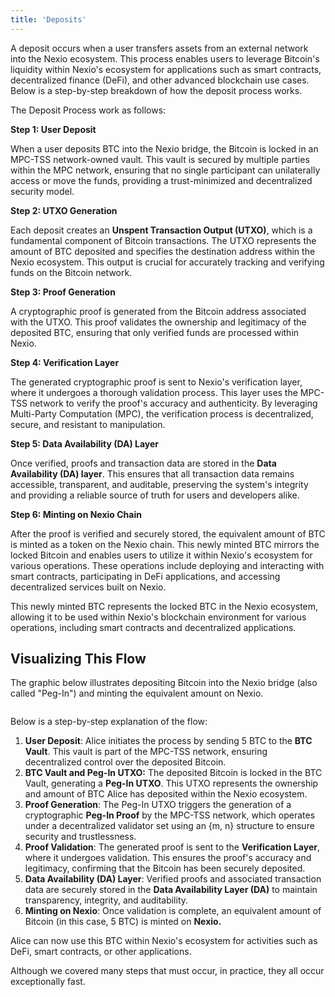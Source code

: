 ```yaml
---
title: 'Deposits'
---
```


A deposit occurs when a user transfers assets from an external network into the Nexio ecosystem. This process enables users to leverage Bitcoin's liquidity within Nexio's ecosystem for applications such as smart contracts, decentralized finance (DeFi), and other advanced blockchain use cases. Below is a step-by-step breakdown of how the deposit process works.

The Deposit Process work as follows:

**Step 1: User Deposit**

When a user deposits BTC into the Nexio bridge, the Bitcoin is locked in an MPC-TSS network-owned vault. This vault is secured by multiple parties within the MPC network, ensuring that no single participant can unilaterally access or move the funds, providing a trust-minimized and decentralized security model.

**Step 2: UTXO Generation**

Each deposit creates an **Unspent Transaction Output (UTXO)**, which is a fundamental component of Bitcoin transactions. The UTXO represents the amount of BTC deposited and specifies the destination address within the Nexio ecosystem. This output is crucial for accurately tracking and verifying funds on the Bitcoin network.

**Step 3: Proof Generation**

A cryptographic proof is generated from the Bitcoin address associated with the UTXO. This proof validates the ownership and legitimacy of the deposited BTC, ensuring that only verified funds are processed within Nexio.

**Step 4: Verification Layer**

The generated cryptographic proof is sent to Nexio's verification layer, where it undergoes a thorough validation process. This layer uses the MPC-TSS network to verify the proof's accuracy and authenticity. By leveraging Multi-Party Computation (MPC), the verification process is decentralized, secure, and resistant to manipulation.

**Step 5: Data Availability (DA) Layer**

Once verified, proofs and transaction data are stored in the **Data Availability (DA) layer**. This ensures that all transaction data remains accessible, transparent, and auditable, preserving the system's integrity and providing a reliable source of truth for users and developers alike.

**Step 6: Minting on Nexio Chain**

After the proof is verified and securely stored, the equivalent amount of BTC is minted as a token on the Nexio chain. This newly minted BTC mirrors the locked Bitcoin and enables users to utilize it within Nexio's ecosystem for various operations. These operations include deploying and interacting with smart contracts, participating in DeFi applications, and accessing decentralized services built on Nexio.

This newly minted BTC represents the locked BTC in the Nexio ecosystem, allowing it to be used within Nexio's blockchain environment for various operations, including smart contracts and decentralized applications.

## Visualizing This Flow

The graphic below illustrates depositing Bitcoin into the Nexio bridge (also called "Peg-In") and minting the equivalent amount on Nexio.

<Frame>
  <img src="/images/image-8.png" alt="" />
</Frame>

Below is a step-by-step explanation of the flow:

1. **User Deposit**: Alice initiates the process by sending 5 BTC to the **BTC Vault**. This vault is part of the MPC-TSS network, ensuring decentralized control over the deposited Bitcoin.
2. **BTC Vault and Peg-In UTXO:** The deposited Bitcoin is locked in the BTC Vault, generating a **Peg-In UTXO**. This UTXO represents the ownership and amount of BTC Alice has deposited within the Nexio ecosystem.
3. **Proof Generation**: The Peg-In UTXO triggers the generation of a cryptographic **Peg-In Proof** by the MPC-TSS network, which operates under a decentralized validator set using an \{m, n\} structure to ensure security and trustlessness.
4. **Proof Validation**: The generated proof is sent to the **Verification Layer**, where it undergoes validation. This ensures the proof's accuracy and legitimacy, confirming that the Bitcoin has been securely deposited.
5. **Data Availability (DA) Layer**: Verified proofs and associated transaction data are securely stored in the **Data Availability Layer (DA)** to maintain transparency, integrity, and auditability.
6. **Minting on Nexio**: Once validation is complete, an equivalent amount of Bitcoin (in this case, 5 BTC) is minted on  **Nexio.**&#x20;

Alice can now use this BTC within Nexio's ecosystem for activities such as DeFi, smart contracts, or other applications.

Although we covered many steps that must occur, in practice, they all occur exceptionally fast.
